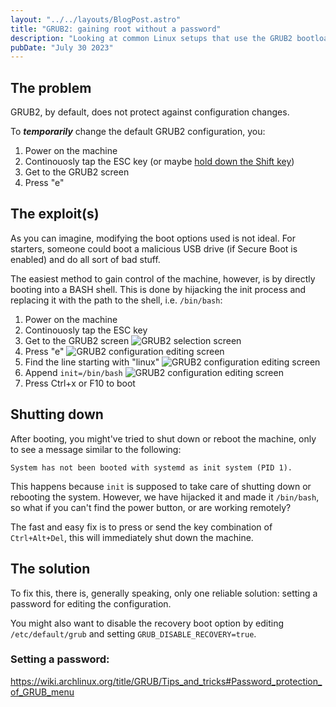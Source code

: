 ```yaml
---
layout: "../../layouts/BlogPost.astro"
title: "GRUB2: gaining root without a password"
description: "Looking at common Linux setups that use the GRUB2 bootloader in an insecure way"
pubDate: "July 30 2023"
---
```


## The problem

GRUB2, by default, does not protect against configuration changes.

To **_temporarily_** change the default GRUB2 configuration, you:

1. Power on the machine
2. Continouosly tap the ESC key (or maybe [hold down the Shift key](https://wiki.archlinux.org/title/GRUB/Tips_and_tricks#Hide_GRUB_unless_the_Shift_key_is_held_down))
3. Get to the GRUB2 screen
4. Press "e"

## The exploit(s)

As you can imagine, modifying the boot options used is not ideal. For starters, someone could boot a malicious USB drive (if Secure Boot is enabled) and do all sort of bad stuff.

The easiest method to gain control of the machine, however, is by directly booting into a BASH shell. This is done by hijacking the init process and replacing it with the path to the shell, i.e. `/bin/bash`:

1. Power on the machine
2. Continouosly tap the ESC key
3. Get to the GRUB2 screen
   ![GRUB2 selection screen](/cybersecurity/grub2-root/grub-select.png)
4. Press "e"
   ![GRUB2 configuration editing screen](/cybersecurity/grub2-root/grub-edit.png)
5. Find the line starting with "linux"
   ![GRUB2 configuration editing screen](/cybersecurity/grub2-root/grub-edit-linux.png)
6. Append `init=/bin/bash`
   ![GRUB2 configuration editing screen](/cybersecurity/grub2-root/grub-edit-linux-init.png)
7. Press Ctrl+x or F10 to boot

## Shutting down

After booting, you might've tried to shut down or reboot the machine, only to see a message similar to the following:

```
System has not been booted with systemd as init system (PID 1).
```

This happens because `init` is supposed to take care of shutting down or rebooting the system. However, we have hijacked it and made it `/bin/bash`, so what if you can't find the power button, or are working remotely?

The fast and easy fix is to press or send the key combination of `Ctrl+Alt+Del`, this will immediately shut down the machine.

## The solution

To fix this, there is, generally speaking, only one reliable solution: setting a password for editing the configuration.

You might also want to disable the recovery boot option by editing `/etc/default/grub` and setting `GRUB_DISABLE_RECOVERY=true`.

### Setting a password:

https://wiki.archlinux.org/title/GRUB/Tips_and_tricks#Password_protection_of_GRUB_menu
